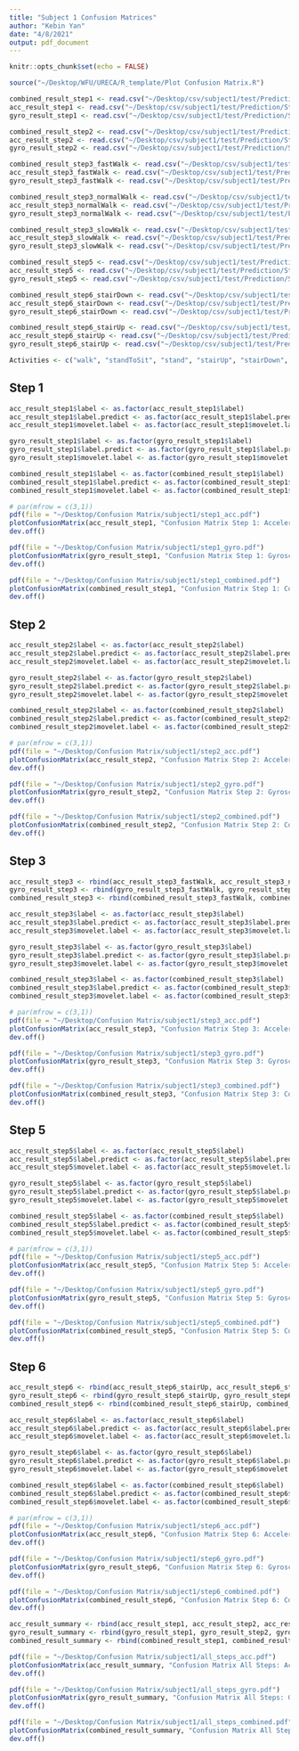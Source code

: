 ```yaml
---
title: "Subject 1 Confusion Matrices"
author: "Kebin Yan"
date: "4/8/2021"
output: pdf_document
---
```


```r
knitr::opts_chunk$set(echo = FALSE)
```

```r
source("~/Desktop/WFU/URECA/R_template/Plot Confusion Matrix.R")
```


```r
combined_result_step1 <- read.csv("~/Desktop/csv/subject1/test/Prediction/Step1/front_pred.csv")
acc_result_step1 <- read.csv("~/Desktop/csv/subject1/test/Prediction/Step1/acc_front_pred.csv")
gyro_result_step1 <- read.csv("~/Desktop/csv/subject1/test/Prediction/Step1/gyro_front_pred.csv")

combined_result_step2 <- read.csv("~/Desktop/csv/subject1/test/Prediction/Step2/front_pred.csv")
acc_result_step2 <- read.csv("~/Desktop/csv/subject1/test/Prediction/Step2/acc_front_pred.csv")
gyro_result_step2 <- read.csv("~/Desktop/csv/subject1/test/Prediction/Step2/gyro_front_pred.csv")

combined_result_step3_fastWalk <- read.csv("~/Desktop/csv/subject1/test/Prediction/Step3/front_pred_fast.csv")
acc_result_step3_fastWalk <- read.csv("~/Desktop/csv/subject1/test/Prediction/Step3/acc_front_pred_fast.csv")
gyro_result_step3_fastWalk <- read.csv("~/Desktop/csv/subject1/test/Prediction/Step3/gyro_front_pred_fast.csv")

combined_result_step3_normalWalk <- read.csv("~/Desktop/csv/subject1/test/Prediction/Step3/front_pred_normal.csv")
acc_result_step3_normalWalk <- read.csv("~/Desktop/csv/subject1/test/Prediction/Step3/acc_front_pred_normal.csv")
gyro_result_step3_normalWalk <- read.csv("~/Desktop/csv/subject1/test/Prediction/Step3/gyro_front_pred_normal.csv")

combined_result_step3_slowWalk <- read.csv("~/Desktop/csv/subject1/test/Prediction/Step3/front_pred_slow.csv")
acc_result_step3_slowWalk <- read.csv("~/Desktop/csv/subject1/test/Prediction/Step3/acc_front_pred_slow.csv")
gyro_result_step3_slowWalk <- read.csv("~/Desktop/csv/subject1/test/Prediction/Step3/gyro_front_pred_slow.csv")

combined_result_step5 <- read.csv("~/Desktop/csv/subject1/test/Prediction/Step5/front_pred.csv")
acc_result_step5 <- read.csv("~/Desktop/csv/subject1/test/Prediction/Step5/acc_front_pred.csv")
gyro_result_step5 <- read.csv("~/Desktop/csv/subject1/test/Prediction/Step5/gyro_front_pred.csv")

combined_result_step6_stairDown <- read.csv("~/Desktop/csv/subject1/test/Prediction/Step6/stairDown/front_pred.csv")
acc_result_step6_stairDown <- read.csv("~/Desktop/csv/subject1/test/Prediction/Step6/stairDown/acc_front_pred.csv")
gyro_result_step6_stairDown <- read.csv("~/Desktop/csv/subject1/test/Prediction/Step6/stairDown/gyro_front_pred.csv")

combined_result_step6_stairUp <- read.csv("~/Desktop/csv/subject1/test/Prediction/Step6/stairUp/front_pred.csv")
acc_result_step6_stairUp <- read.csv("~/Desktop/csv/subject1/test/Prediction/Step6/stairUp/acc_front_pred.csv")
gyro_result_step6_stairUp <- read.csv("~/Desktop/csv/subject1/test/Prediction/Step6/stairUp/gyro_front_pred.csv")
```

```r
Activities <- c("walk", "standToSit", "stand", "stairUp", "stairDown", "sitToStand", "sit", "revolving door")
```

## Step 1

```r
acc_result_step1$label <- as.factor(acc_result_step1$label)
acc_result_step1$label.predict <- as.factor(acc_result_step1$label.predict)
acc_result_step1$movelet.label <- as.factor(acc_result_step1$movelet.label)

gyro_result_step1$label <- as.factor(gyro_result_step1$label)
gyro_result_step1$label.predict <- as.factor(gyro_result_step1$label.predict)
gyro_result_step1$movelet.label <- as.factor(gyro_result_step1$movelet.label)

combined_result_step1$label <- as.factor(combined_result_step1$label)
combined_result_step1$label.predict <- as.factor(combined_result_step1$label.predict)
combined_result_step1$movelet.label <- as.factor(combined_result_step1$movelet.label)
```

```r
# par(mfrow = c(3,1))
pdf(file = "~/Desktop/Confusion Matrix/subject1/step1_acc.pdf")
plotConfusionMatrix(acc_result_step1, "Confusion Matrix Step 1: Accelerometer", Activities)
dev.off()

pdf(file = "~/Desktop/Confusion Matrix/subject1/step1_gyro.pdf")
plotConfusionMatrix(gyro_result_step1, "Confusion Matrix Step 1: Gyroscope", Activities)
dev.off()

pdf(file = "~/Desktop/Confusion Matrix/subject1/step1_combined.pdf")
plotConfusionMatrix(combined_result_step1, "Confusion Matrix Step 1: Combined", Activities)
dev.off()
```


## Step 2

```r
acc_result_step2$label <- as.factor(acc_result_step2$label)
acc_result_step2$label.predict <- as.factor(acc_result_step2$label.predict)
acc_result_step2$movelet.label <- as.factor(acc_result_step2$movelet.label)

gyro_result_step2$label <- as.factor(gyro_result_step2$label)
gyro_result_step2$label.predict <- as.factor(gyro_result_step2$label.predict)
gyro_result_step2$movelet.label <- as.factor(gyro_result_step2$movelet.label)

combined_result_step2$label <- as.factor(combined_result_step2$label)
combined_result_step2$label.predict <- as.factor(combined_result_step2$label.predict)
combined_result_step2$movelet.label <- as.factor(combined_result_step2$movelet.label)
```

```r
# par(mfrow = c(3,1))
pdf(file = "~/Desktop/Confusion Matrix/subject1/step2_acc.pdf")
plotConfusionMatrix(acc_result_step2, "Confusion Matrix Step 2: Accelerometer", Activities)
dev.off()

pdf(file = "~/Desktop/Confusion Matrix/subject1/step2_gyro.pdf")
plotConfusionMatrix(gyro_result_step2, "Confusion Matrix Step 2: Gyroscope", Activities)
dev.off()

pdf(file = "~/Desktop/Confusion Matrix/subject1/step2_combined.pdf")
plotConfusionMatrix(combined_result_step2, "Confusion Matrix Step 2: Combined", Activities)
dev.off()
```


## Step 3

```r
acc_result_step3 <- rbind(acc_result_step3_fastWalk, acc_result_step3_normalWalk, acc_result_step3_slowWalk)
gyro_result_step3 <- rbind(gyro_result_step3_fastWalk, gyro_result_step3_normalWalk, gyro_result_step3_slowWalk)
combined_result_step3 <- rbind(combined_result_step3_fastWalk, combined_result_step3_normalWalk, combined_result_step3_slowWalk)
```

```r
acc_result_step3$label <- as.factor(acc_result_step3$label)
acc_result_step3$label.predict <- as.factor(acc_result_step3$label.predict)
acc_result_step3$movelet.label <- as.factor(acc_result_step3$movelet.label)

gyro_result_step3$label <- as.factor(gyro_result_step3$label)
gyro_result_step3$label.predict <- as.factor(gyro_result_step3$label.predict)
gyro_result_step3$movelet.label <- as.factor(gyro_result_step3$movelet.label)

combined_result_step3$label <- as.factor(combined_result_step3$label)
combined_result_step3$label.predict <- as.factor(combined_result_step3$label.predict)
combined_result_step3$movelet.label <- as.factor(combined_result_step3$movelet.label)
```

```r
# par(mfrow = c(3,1))
pdf(file = "~/Desktop/Confusion Matrix/subject1/step3_acc.pdf")
plotConfusionMatrix(acc_result_step3, "Confusion Matrix Step 3: Accelerometer", Activities)
dev.off()

pdf(file = "~/Desktop/Confusion Matrix/subject1/step3_gyro.pdf")
plotConfusionMatrix(gyro_result_step3, "Confusion Matrix Step 3: Gyroscope", Activities)
dev.off()

pdf(file = "~/Desktop/Confusion Matrix/subject1/step3_combined.pdf")
plotConfusionMatrix(combined_result_step3, "Confusion Matrix Step 3: Combined", Activities)
dev.off()
```

## Step 5

```r
acc_result_step5$label <- as.factor(acc_result_step5$label)
acc_result_step5$label.predict <- as.factor(acc_result_step5$label.predict)
acc_result_step5$movelet.label <- as.factor(acc_result_step5$movelet.label)

gyro_result_step5$label <- as.factor(gyro_result_step5$label)
gyro_result_step5$label.predict <- as.factor(gyro_result_step5$label.predict)
gyro_result_step5$movelet.label <- as.factor(gyro_result_step5$movelet.label)

combined_result_step5$label <- as.factor(combined_result_step5$label)
combined_result_step5$label.predict <- as.factor(combined_result_step5$label.predict)
combined_result_step5$movelet.label <- as.factor(combined_result_step5$movelet.label)
```

```r
# par(mfrow = c(3,1))
pdf(file = "~/Desktop/Confusion Matrix/subject1/step5_acc.pdf")
plotConfusionMatrix(acc_result_step5, "Confusion Matrix Step 5: Accelerometer", Activities)
dev.off()

pdf(file = "~/Desktop/Confusion Matrix/subject1/step5_gyro.pdf")
plotConfusionMatrix(gyro_result_step5, "Confusion Matrix Step 5: Gyroscope", Activities)
dev.off()

pdf(file = "~/Desktop/Confusion Matrix/subject1/step5_combined.pdf")
plotConfusionMatrix(combined_result_step5, "Confusion Matrix Step 5: Combined", Activities)
dev.off()
```

## Step 6

```r
acc_result_step6 <- rbind(acc_result_step6_stairUp, acc_result_step6_stairDown)
gyro_result_step6 <- rbind(gyro_result_step6_stairUp, gyro_result_step6_stairDown)
combined_result_step6 <- rbind(combined_result_step6_stairUp, combined_result_step6_stairDown)
```

```r
acc_result_step6$label <- as.factor(acc_result_step6$label)
acc_result_step6$label.predict <- as.factor(acc_result_step6$label.predict)
acc_result_step6$movelet.label <- as.factor(acc_result_step6$movelet.label)

gyro_result_step6$label <- as.factor(gyro_result_step6$label)
gyro_result_step6$label.predict <- as.factor(gyro_result_step6$label.predict)
gyro_result_step6$movelet.label <- as.factor(gyro_result_step6$movelet.label)

combined_result_step6$label <- as.factor(combined_result_step6$label)
combined_result_step6$label.predict <- as.factor(combined_result_step6$label.predict)
combined_result_step6$movelet.label <- as.factor(combined_result_step6$movelet.label)
```

```r
# par(mfrow = c(3,1))
pdf(file = "~/Desktop/Confusion Matrix/subject1/step6_acc.pdf")
plotConfusionMatrix(acc_result_step6, "Confusion Matrix Step 6: Accelerometer", Activities)
dev.off()

pdf(file = "~/Desktop/Confusion Matrix/subject1/step6_gyro.pdf")
plotConfusionMatrix(gyro_result_step6, "Confusion Matrix Step 6: Gyroscope", Activities)
dev.off()

pdf(file = "~/Desktop/Confusion Matrix/subject1/step6_combined.pdf")
plotConfusionMatrix(combined_result_step6, "Confusion Matrix Step 6: Combined", Activities)
dev.off()
```

```r
acc_result_summary <- rbind(acc_result_step1, acc_result_step2, acc_result_step3, acc_result_step5, acc_result_step6)
gyro_result_summary <- rbind(gyro_result_step1, gyro_result_step2, gyro_result_step3, gyro_result_step5, gyro_result_step6)
combined_result_summary <- rbind(combined_result_step1, combined_result_step2, combined_result_step3, combined_result_step5, combined_result_step6)
```

```r
pdf(file = "~/Desktop/Confusion Matrix/subject1/all_steps_acc.pdf")
plotConfusionMatrix(acc_result_summary, "Confusion Matrix All Steps: Accelerometer", Activities)
dev.off()

pdf(file = "~/Desktop/Confusion Matrix/subject1/all_steps_gyro.pdf")
plotConfusionMatrix(gyro_result_summary, "Confusion Matrix All Steps: Gyroscope", Activities)
dev.off()

pdf(file = "~/Desktop/Confusion Matrix/subject1/all_steps_combined.pdf")
plotConfusionMatrix(combined_result_summary, "Confusion Matrix All Steps: Combined", Activities)
dev.off()
```

